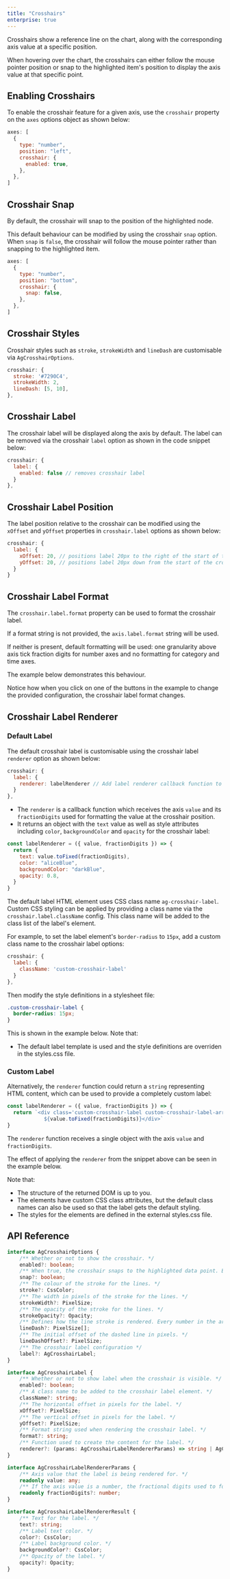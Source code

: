 ```yaml
---
title: "Crosshairs"
enterprise: true
---
```


Crosshairs show a reference line on the chart, along with the corresponding axis value at a specific position.

When hovering over the chart, the crosshairs can either follow the mouse pointer position or snap to the highlighted
item's position to display the axis value at that specific point.

## Enabling Crosshairs

To enable the crosshair feature for a given axis, use the `crosshair` property on the `axes` options object as shown below:

```js
axes: [
  {
    type: "number",
    position: "left",
    crosshair: {
      enabled: true,
    },
  },
]
```

<ChartExampleRunner title='Enabling Crosshairs' name='enabling-crosshairs' type='generated' options='{ "enterprise": true }'></ChartExampleRunner>

## Crosshair Snap

By default, the crosshair will snap to the position of the highlighted node.

This default behaviour can be modified by using the crosshair `snap` option. When `snap` is `false`, the crosshair will follow the mouse pointer rather than snapping to the highlighted item.

```js
axes: [
  {
    type: "number",
    position: "bottom",
    crosshair: {
      snap: false,
    },
  },
]
```

<ChartExampleRunner title='Crosshair Snap False' name='crosshair-snap' type='generated' options='{ "enterprise": true }'></ChartExampleRunner>

## Crosshair Styles

Crosshair styles such as `stroke`, `strokeWidth` and `lineDash` are customisable via `AgCrosshairOptions`.

```js
crosshair: {
  stroke: '#7290C4',
  strokeWidth: 2,
  lineDash: [5, 10],
},
```

<ChartExampleRunner title='Crosshair Styles' name='crosshair-styles' type='generated' options='{ "enterprise": true }'></ChartExampleRunner>

## Crosshair Label

The crosshair label will be displayed along the axis by default. The label can be removed via the crosshair `label` option as shown in the code snippet below:

```js
crosshair: {
  label: {
    enabled: false // removes crosshair label
  }
},
```

## Crosshair Label Position

The label position relative to the crosshair can be modified using the `xOffset` and `yOffset` properties in `crosshair.label` options as shown below:

```js
crosshair: {
  label: {
    xOffset: 20, // positions label 20px to the right of the start of the crosshair line
    yOffset: 20, // positions label 20px down from the start of the crosshair line
  }
}
```
<ChartExampleRunner title='Crosshair Label Offset' name='crosshair-label-offset' type='generated' options='{ "enterprise": true }'></ChartExampleRunner>

## Crosshair Label Format

The `crosshair.label.format` property can be used to format the crosshair label.

If a format string is not provided, the `axis.label.format` string will be used.

If neither is present, default formatting will be used: one granularity above axis tick fraction digits for number axes and no formatting for category and time axes.

The example below demonstrates this behaviour.

Notice how when you click on one of the buttons in the example to change the provided configuration, the crosshair label format changes.

<ChartExampleRunner title='Crosshair Label Format' name='crosshair-label-format' type='generated' options='{ "enterprise": true }'></ChartExampleRunner>

## Crosshair Label Renderer

### Default Label

The default crosshair label is customisable using the crosshair label `renderer` option as shown below:

```js
crosshair: {
  label: {
    renderer: labelRenderer // Add label renderer callback function to customise label styles and content
  }
},
```

- The `renderer` is a callback function which receives the axis `value` and its `fractionDigits` used for formatting the value at the crosshair position.
- It returns an object with the `text` value as well as style attributes including `color`, `backgroundColor` and `opacity` for the crosshair label:

```js
const labelRenderer = ({ value, fractionDigits }) => {
  return {
    text: value.toFixed(fractionDigits),
    color: "aliceBlue",
    backgroundColor: "darkBlue",
    opacity: 0.8,
  }
}
```

<ChartExampleRunner title='Crosshair Default Label With Custom Renderer' name='crosshair-default-label-custom-renderer' type='generated' options='{ "enterprise": true }'></ChartExampleRunner>

The default label HTML element uses CSS class name `ag-crosshair-label`. Custom CSS styling can be applied by providing a class name via the `crosshair.label.className` config. This class name will be added to the class list of the label's element.

For example, to set the label element's `border-radius` to `15px`, add a custom class name to the crosshair label options:

```js
crosshair: {
  label: {
    className: 'custom-crosshair-label'
  }
},
```

Then modify the style definitions in a stylesheet file:

```css
.custom-crosshair-label {
  border-radius: 15px;
}
```

This is shown in the example below. Note that:

- The default label template is used and the style definitions are overriden in the styles.css file.

<ChartExampleRunner title='Crosshair Default Label With Custom CSS' name='crosshair-default-label-custom-css' type='generated' options='{ "enterprise": true }'></ChartExampleRunner>

### Custom Label

Alternatively, the `renderer` function could return a `string` representing HTML content, which can be used to provide a completely custom label:

```js
const labelRenderer = ({ value, fractionDigits }) => {
  return `<div class='custom-crosshair-label custom-crosshair-label-arrow'>
            ${value.toFixed(fractionDigits)}</div>`
}
```

The `renderer` function receives a single object with the axis `value` and `fractionDigits`.

The effect of applying the `renderer` from the snippet above can be seen in the example below.

Note that:

- The structure of the returned DOM is up to you.
- The elements have custom CSS class attributes, but the default class names can also be used so that the label gets the default styling.
- The styles for the elements are defined in the external styles.css file.

<ChartExampleRunner title='Crosshair Custom Label' name='crosshair-custom-label' type='generated' options='{ "enterprise": true }'></ChartExampleRunner>

## API Reference

<!-- TODO: replace with api reference component -->

```ts
interface AgCrosshairOptions {
    /** Whether or not to show the crosshair. */
    enabled?: boolean;
    /** When true, the crosshair snaps to the highlighted data point. By default this property is false and the crosshair is rendered at the mouse pointer position. */
    snap?: boolean;
    /** The colour of the stroke for the lines. */
    stroke?: CssColor;
    /** The width in pixels of the stroke for the lines. */
    strokeWidth?: PixelSize;
    /** The opacity of the stroke for the lines. */
    strokeOpacity?: Opacity;
    /** Defines how the line stroke is rendered. Every number in the array specifies the length in pixels of alternating dashes and gaps. For example, `[6, 3]` means dashes with a length of `6` pixels with gaps between of `3` pixels. */
    lineDash?: PixelSize[];
    /** The initial offset of the dashed line in pixels. */
    lineDashOffset?: PixelSize;
    /** The crosshair label configuration */
    label?: AgCrosshairLabel;
}

interface AgCrosshairLabel {
    /** Whether or not to show label when the crosshair is visible. */
    enabled?: boolean;
    /** A class name to be added to the crosshair label element. */
    className?: string;
    /** The horizontal offset in pixels for the label. */
    xOffset?: PixelSize;
    /** The vertical offset in pixels for the label. */
    yOffset?: PixelSize;
    /** Format string used when rendering the crosshair label. */
    format?: string;
    /** Function used to create the content for the label. */
    renderer?: (params: AgCrosshairLabelRendererParams) => string | AgCrosshairLabelRendererResult;
}

interface AgCrosshairLabelRendererParams {
    /** Axis value that the label is being rendered for. */
    readonly value: any;
    /** If the axis value is a number, the fractional digits used to format the value. */
    readonly fractionDigits?: number;
}

interface AgCrosshairLabelRendererResult {
    /** Text for the label. */
    text?: string;
    /** Label text color. */
    color?: CssColor;
    /** Label background color. */
    backgroundColor?: CssColor;
    /** Opacity of the label. */
    opacity?: Opacity;
}
```

<!-- <interface-documentation interfaceName='AgCrosshairOptions' config='{ "showSnippets": false, "lookupRoot": "charts-api" }'></interface-documentation> -->
